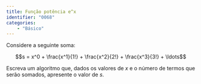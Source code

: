 ```yaml
---
title: Função potência e^x
identifier: "0068"
categories:
    - "Básico"
---
```


::: {.exercicio .avalia-algoritmo}
Considere a seguinte soma:

$$s = x^0 + \frac{x^1}{1!} + \frac{x^2}{2!} + \frac{x^3}{3!} + \ldots$$

Escreva um algoritmo que, dados os valores de $x$ e o número de termos que serão somados, apresente o valor de\ $s$.


:::